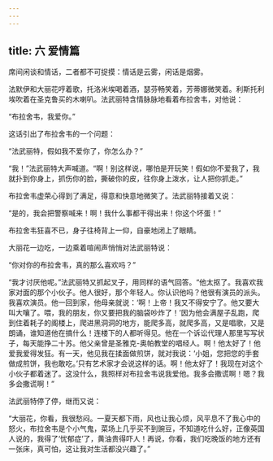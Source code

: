 ```yaml
---
---
---
```

title: 六 爱情篇
---




席间闲谈和情话，二者都不可捉摸：情话是云雾，闲话是烟雾。

法默伊和大丽花哼着歌，托洛米埃喝着酒，瑟芬畅笑着，芳蒂娜微笑着。利斯托利埃吹着在圣克鲁买的木喇叭。法武丽特含情脉脉地看着布拉舍韦，对他说：

“布拉舍韦，我爱你。”

这话引出了布拉舍韦的一个问题：

“法武丽特，假如我不爱你了，你怎么办？”

“我！”法武丽特大声喊道。“啊！别这样说，哪怕是开玩笑！假如你不爱我了，我就扑到你身上，抓伤你的脸，撕破你的皮，往你身上泼水，让人把你抓走。”

布拉舍韦虚荣心得到了满足，得意和快意地微笑了。法武丽特接着又说：

“是的，我会把警察喊来！啊！我什么事都干得出来！你这个坏蛋！”

布拉舍韦狂喜不已，身子往椅背上一仰，自豪地闭上了眼睛。

大丽花一边吃，一边乘着喧闹声悄悄对法武丽特说：

“你对你的布拉舍韦，真的那么喜欢吗？”

“我才讨厌他呢。”法武丽特又抓起叉子，用同样的语气回答。“他太抠了。我喜欢我家对面的那个小伙子。他人很好，那个年轻人。你认识他吗？他很有演员的派头。我喜欢演员。他一回到家，他母亲就说：‘啊！上帝！我又不得安宁了。他又要大叫大嚷了。喂，我的朋友，你又要把我的脑袋吵炸了！’因为他会满屋子乱跑，爬到住着耗子的阁楼上，爬进黑洞洞的地方，能爬多高，就爬多高，又是唱歌，又是朗诵，谁知道他在搞什么！连楼下的人都听得见。他在一个诉讼代理人那里写写状子，每天能挣二十苏。他父亲曾是圣雅克-奥帕教堂的唱经人。啊！他太好了！他爱我爱得发狂。有一天，他见我在揉面做煎饼，就对我说：‘小姐，您把您的手套做成煎饼，我也敢吃。’只有艺术家才会说这样的话。啊！他太好了！我现在对这个小伙子都着迷了。这没什么，我照样对布拉舍韦说我爱他。我多会撒谎啊！嗯？我多会撒谎啊！”

法武丽特停了停，继而又说：

“大丽花，你看，我很愁闷。一夏天都下雨，风也让我心烦，风平息不了我心中的怒火，布拉舍韦是个小气鬼，菜场上几乎买不到豌豆，不知道吃什么好，正像英国人说的，我得了‘忧郁症’了，黄油贵得吓人！再说，你看，我们吃晚饭的地方还有一张床，真可怕，这让我对生活都没兴趣了。”
